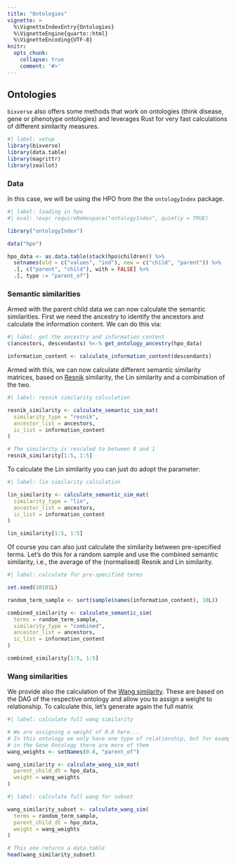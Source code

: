 ```yaml
---
title: "Ontologies"
vignette: >
  %\VignetteIndexEntry{Ontologies}
  %\VignetteEngine{quarto::html}
  %\VignetteEncoding{UTF-8}
knitr:
  opts_chunk:
    collapse: true
    comment: '#>'
---
```


## Ontologies

`bixverse` also offers some methods that work on ontologies (think disease,
gene or phenotype ontologies) and leverages Rust for very fast calculations
of different similarity measures.

```r
#| label: setup
library(bixverse)
library(data.table)
library(magrittr)
library(zeallot)
```

### Data

In this case, we will be using the HPO from the the `ontologyIndex` package.

```r
#| label: loading in hpo
#| eval: !expr requireNamespace("ontologyIndex", quietly = TRUE)

library("ontologyIndex")

data("hpo")

hpo_data <- as.data.table(stack(hpo$children)) %>%
  setnames(old = c("values", "ind"), new = c("child", "parent")) %>%
  .[, c("parent", "child"), with = FALSE] %>%
  .[, type := "parent_of"] 
```

### Semantic similarities

Armed with the parent child data we can now calculate the semantic similarities.
First we need the ancestry to identify the ancestors and calculate the
information content. We can do this via: 

```r
#| label: get the ancestry and information content
c(ancestors, descendants) %<-% get_ontology_ancestry(hpo_data)

information_content <- calculate_information_content(descendants)
```

Armed with this, we can now calculate different semantic similarity matrices,
based on [Resnik](https://arxiv.org/abs/1105.5444) similarity, the 
Lin similarity and a combination of the two.

```r
#| label: resnik similarity calculation

resnik_similarity <- calculate_semantic_sim_mat(
  similarity_type = "resnik",
  ancestor_list = ancestors,
  ic_list = information_content
)

# The similarity is rescaled to between 0 and 1
resnik_similarity[1:5, 1:5]
```

To calculate the Lin similarity you can just do adopt the parameter:

```r
#| label: lin similarity calculation

lin_similarity <- calculate_semantic_sim_mat(
  similarity_type = "lin",
  ancestor_list = ancestors,
  ic_list = information_content
)

lin_similarity[1:5, 1:5]
```

Of course you can also just calculate the similarity between pre-specified
terms. Let's do this for a random sample and use the combined semantic 
similarity, i.e., the average of the (normalised) Resnik and Lin similarity.

```r
#| label: calculate for pre-specified terms

set.seed(10101L)

random_term_sample <- sort(sample(names(information_content), 10L))

combined_similarity <- calculate_semantic_sim(
  terms = random_term_sample,
  similarity_type = "combined",
  ancestor_list = ancestors,
  ic_list = information_content
)

combined_similarity[1:5, 1:5]
```

### Wang similarities

We provide also the calculation of the 
[Wang similarity](https://academic.oup.com/bioinformatics/article/23/10/1274/197095). 
These are based on the DAG of the respective ontology and allow you to assign a
weight to relationship. To calculate this, let's generate again the full
matrix

```r
#| label: calculate full wang similarity

# We are assigning a weight of 0.8 here... 
# In this ontology we only have one type of relationship, but for example
# in the Gene Ontology there are more of them
wang_weights <- setNames(0.8, "parent_of")

wang_similarity <- calculate_wang_sim_mat(
  parent_child_dt = hpo_data, 
  weight = wang_weights
)
```

```r
#| label: calculate full wang for subset

wang_similarity_subset <- calculate_wang_sim(
  terms = random_term_sample,
  parent_child_dt = hpo_data, 
  weight = wang_weights
)

# This one returns a data.table
head(wang_similarity_subset)
```